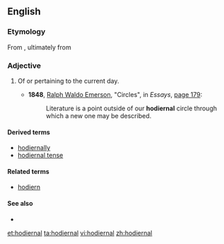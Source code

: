 ==English==

===Etymology===

From {{suffix|hodiern|al}}, ultimately from {{etyl|la}} {{term|lang=la|hodiernus}}

===Adjective===
{{head|en|adjective}}

# {{rare}} Of or pertaining to the current day.
#* '''1848''', [[w:Ralph Waldo Emerson|Ralph Waldo Emerson]], "Circles", in ''Essays'', [http://books.google.com/books?id=1CQEAAAAQAAJ&pg=PA179 page 179]:
#*: Literature is a point outside of our '''hodiernal''' circle through which a new one may be described.

====Derived terms====
* [[hodiernally]]
* [[hodiernal tense]]

====Related terms====
* [[hodiern]]

====See also====
* {{pedialite|Hodiernal tense}}

[[et:hodiernal]]
[[ta:hodiernal]]
[[vi:hodiernal]]
[[zh:hodiernal]]